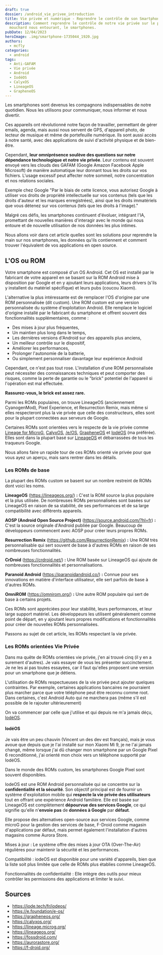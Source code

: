 ```yaml
---
draft: true
dossier: /android_vie_privee_introduction
title: Vie privée et numérique - Reprendre le contrôle de son Smartphone
description: Comment reprendre le contrôle de notre vie privée sur le plus gros
  mouchard nous entourant, le smartphones.
pubDate: 12/04/2023
heroImage: .img/smartphone-1735044_1920.jpg
authors:
  - mcfly
categories:
  - android
tags:
  - Anti-GAFAM
  - Vie privée
  - Android
  - IodéOS
  - CalyxOS
  - LineageOS
  - GrapheneOS
---
```


Les smartphones sont devenus les compagnons indispensables de notre quotidien. Nous les utilisons pour communiquer, nous informer et nous divertir.

Ces appareils ont révolutionné notre façon de travailler, permettant de gérer emails, agenda, mais aussi nous servent de GPS, d'appareil photo, de lecteur de musique et même de portefeuille numérique. Ils sont aussi accès à notre santé, avec des applications de suivi d'activité physique et de bien-être.

Cependant, **leur omniprésence soulève des questions sur notre dépendance technologique et notre vie privée**. Leur contenu est souvent envoyé vers les clouds des GAFAM (Google Amazon Facebook Apple Microsoft) de manière automatique leur donnant tous les droits sur vos fichiers. L'usage excessif peut affecter notre sommeil, notre concentration et nos relations sociales.

<Alert type="warning">Exemple chez Google "Par le biais de cette licence, vous autorisez Google à utiliser vos droits de propriété intellectuelle sur vos contenus (tels que les droits d'auteur et les marques enregistrées), ainsi que les droits immatériels que vous détenez sur vos contenus (tels que les droits à l'image)."</Alert>

Malgré ces défis, les smartphones continuent d'évoluer, intégrant l'IA, promettant de nouvelles manières d'interagir avec le monde qui nous entoure et de nouvelle utilisation de nos données les plus intimes.

Nous allons voir dans cet article quelles sont les solutions pour reprendre la main sur nos smartphones, les données qu'ils contiennent et comment trouver l'équivalent de vos applications en open source.

## L'OS ou ROM

Votre smartphone est composé d'un OS Android. Cet OS est installé par le fabricant de votre appareil en se basant sur la ROM Android mise à disposition par Google et en y ajoutant leurs applications, leurs drivers (s'ils y installent du matériel spécifique) et leurs pubs (coucou Xiaomi).

L'alternative la plus intéressante est de remplacer l'OS d'origine par une ROM personnalisée (dit custom). Une ROM custom est une version personnalisée du système d'exploitation Android. Elle remplace le logiciel d'origine installé par le fabricant du smartphone et offrent souvent des fonctionnalités supplémentaires, comme :

* Des mises à jour plus fréquentes, 
* Un maintien plus long dans le temps, 
* Les dernières versions d'Android sur des appareils plus anciens,
* Un meilleur contrôle sur le dispositif,
* Améliorer les performances, 
* Prolonger l'autonomie de la batterie,
* Ou simplement personnaliser davantage leur expérience Android

Cependant, ce n'est pas tout rose. L'installation d'une ROM personnalisée peut nécessiter des connaissances techniques et peut comporter des risques, comme la perte de garantie ou le "brick" potentiel de l'appareil si l'opération est mal effectuée.

**Rassurez-vous, le brick est assez rare.**

Parmi les ROMs populaires, on trouve LineageOS (anciennement CyanogenMod), Pixel Experience, et Resurrection Remix, mais même si elles respecteront plus la vie privée que celle des constructeurs, elles sont pour la plupart connectées aux serveurs de Google.

Certaines ROMs sont orientées vers le respecte de la vie privée comme [Lineage for MicroG](https://lineage.microg.org/), [CalyxOS](https://calyxos.org/), [/e/OS](https://e.foundation/e-os/), [GrapheneOS](https://grapheneos.org/) et [IodéOS](https://iode.tech/fr/iodeos/) (ma préférée). Elles sont dans la plupart basé sur [LineageOS](https://lineageos.org/) et débarrassées de tous les traqueurs Google.

Nous allons faire un rapide tour de ces ROMs orienté vie privée pour que vous ayez un aperçu, mais sans rentrer dans les détails.

### Les ROMs de base

La plupart des ROMs custom se basent sur un nombre restreint de ROMs dont voici les noms.

**LineageOS** (https://lineageos.org/) **:** C'est la ROM source la plus populaire et la plus utilisée. De nombreuses ROMs personnalisées sont basées sur LineageOS en raison de sa stabilité, de ses performances et de sa large compatibilité avec différents appareils.

**AOSP (Android Open Source Project)** (https://source.android.com/?hl=fr) **:** C'est la source originale d'Android publiée par Google. Beaucoup de développeurs commencent avec AOSP pour créer leurs propres ROMs.

**Resurrection Remix** (https://github.com/ResurrectionRemix) **:** Une ROM très personnalisable qui sert souvent de base à d'autres ROMs en raison de ses nombreuses fonctionnalités.

**CrDroid** (https://crdroid.net/) **:** Une ROM basée sur LineageOS qui ajoute de nombreuses fonctionnalités et personnalisations.

**Paranoid Android** (https://paranoidandroid.co/) **:** Connue pour ses innovations en matière d'interface utilisateur, elle sert parfois de base à d'autres ROMs.

**OmniROM** (https://omnirom.org/) **:** Une autre ROM populaire qui sert de base à certains projets.

Ces ROMs sont appréciées pour leur stabilité, leurs performances, et leur large support matériel. Les développeurs les utilisent généralement comme point de départ, en y ajoutant leurs propres modifications et fonctionnalités pour créer de nouvelles ROMs personnalisées.

Passons au sujet de cet article, les ROMs respectant la vie privée.

### Les ROMs orientées Vie Privée

Dans ma quête de ROMs orientées vie privée, j'en ai trouvé cinq (il y en a surement d'autres). Je vais essayer de vous les présenter succinctement. Je ne les ai pas toutes essayées, car il faut qu'elles proposent une version pour un smartphone que je détiens.

<Alert type="info">L'utilisation de ROMs respectueuses de la vie privée peut ajouter quelques contraintes. Par exemple, certaines applications bancaires ne pourraient plus marcher parce que votre téléphone peut être reconnu comme root. Dans certaines, c'est Android Auto qui ne marchera pas (même s'il est possible de le rajouter ultérieurement)</Alert>

On va commencer par celle que j'utilise et qui depuis ne m'a jamais déçu, [IodéOS](https://iode.tech/fr/iodeos/).

#### IodéOS

Je vais être un peu chauvin (Vincent un des dev est français), mais je vous avoue que depuis que je l'ai installé sur mon Xiaomi Mi 9, je ne l'ai jamais changé, même lorsque j'ai dû changer mon smartphone par un Google Pixel 6 reconditionné, j'ai orienté mon choix vers un téléphone supporté par IodéOS.

<Alert type="info">Dans le monde des ROMs custom, les smartphones Google Pixel sont souvent disponibles.</Alert>

IodeOS est une ROM Android personnalisée qui se concentre sur la **confidentialité et la sécurité**. Son objectif principal est de fournir un système d'exploitation mobile qui **respecte la vie privée des utilisateurs** tout en offrant une expérience Android familière. Elle est basée sur LineageOS est complètement **dépourvue des services Google**, ce qui signifie qu'elle n'**envoie pas** de **données à Google** par **défaut**.

Elle propose des alternatives open-source aux services Google, comme microG pour la gestion des services de base, F-Droid comme magasin d'applications par défaut, mais permet également l'installation d'autres magasins comme Aurora Store.

Mises à jour : Le système offre des mises à jour OTA (Over-The-Air) régulières pour maintenir la sécurité et les performances.

Compatibilité : iodeOS est disponible pour une variété d'appareils, bien que la liste soit plus limitée que celle de ROMs plus établies comme LineageOS.

Fonctionnalités de confidentialité : Elle intègre des outils pour mieux contrôler les permissions des applications et limiter le suivi.

## Sources

* https://iode.tech/fr/iodeos/
* https://e.foundation/e-os/
* https://grapheneos.org/
* https://calyxos.org/
* https://lineage.microg.org/
* https://lineageos.org/
* https://fossdroid.com/
* https://aurorastore.org/
* https://f-droid.org/
